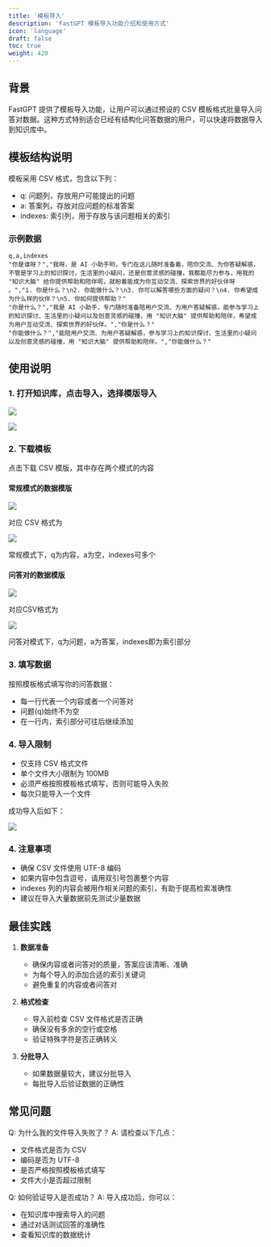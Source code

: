 ```yaml
---
title: '模板导入'
description: 'FastGPT 模板导入功能介绍和使用方式'
icon: 'language'
draft: false
toc: true
weight: 420
---
```


## 背景

FastGPT 提供了模板导入功能，让用户可以通过预设的 CSV 模板格式批量导入问答对数据。这种方式特别适合已经有结构化问答数据的用户，可以快速将数据导入到知识库中。

## 模板结构说明

模板采用 CSV 格式，包含以下列：

- q: 问题列，存放用户可能提出的问题
- a: 答案列，存放对应问题的标准答案
- indexes: 索引列，用于存放与该问题相关的索引

### 示例数据

```csv
q,a,indexes
"你是谁呀？","我呀，是 AI 小助手哟，专门在这儿随时准备着，陪你交流、为你答疑解惑，不管是学习上的知识探讨，生活里的小疑问，还是创意灵感的碰撞，我都能尽力参与，用我的 "知识大脑" 给你提供帮助和陪伴呢，就盼着能成为你互动交流、探索世界的好伙伴呀 。","1. 你是什么？\n2. 你能做什么？\n3. 你可以解答哪些方面的疑问？\n4. 你希望成为什么样的伙伴？\n5. 你如何提供帮助？"
"你是什么？","我是 AI 小助手，专门随时准备陪用户交流、为用户答疑解惑，能参与学习上的知识探讨、生活里的小疑问以及创意灵感的碰撞，用 "知识大脑" 提供帮助和陪伴，希望成为用户互动交流、探索世界的好伙伴。","你是什么？"
"你能做什么？","能陪用户交流、为用户答疑解惑，参与学习上的知识探讨、生活里的小疑问以及创意灵感的碰撞，用 "知识大脑" 提供帮助和陪伴。","你能做什么？"
```

## 使用说明

### 1. 打开知识库，点击导入，选择模版导入

![](/imgs/template/import.png)

![](/imgs/template/box.png)

### 2. 下载模板

点击下载 CSV 模版，其中存在两个模式的内容

#### 常规模式的数据模版

![](/imgs/template/nomal.png)

对应 CSV 格式为

![](/imgs/template/nomal_data.png)

常规模式下，q为内容，a为空，indexes可多个

#### 问答对的数据模版

![](/imgs/template/Question-answer.png)

对应CSV格式为

![](/imgs/template/Question-answer_data.png)

问答对模式下，q为问题，a为答案，indexes即为索引部分

### 3. 填写数据

按照模板格式填写你的问答数据：
- 每一行代表一个内容或者一个问答对
- 问题(q)始终不为空
- 在一行内，索引部分可往后继续添加

### 4. 导入限制

- 仅支持 CSV 格式文件
- 单个文件大小限制为 100MB
- 必须严格按照模板格式填写，否则可能导入失败
- 每次只能导入一个文件

成功导入后如下：

![](/imgs/template/import_csv.png)

### 4. 注意事项

- 确保 CSV 文件使用 UTF-8 编码
- 如果内容中包含逗号，请用双引号包裹整个内容
- indexes 列的内容会被用作相关问题的索引，有助于提高检索准确性
- 建议在导入大量数据前先测试少量数据

## 最佳实践

1. **数据准备**
   - 确保内容或者问答对的质量，答案应该清晰、准确
   - 为每个导入的添加合适的索引关键词
   - 避免重复的内容或者问答对

2. **格式检查**
   - 导入前检查 CSV 文件格式是否正确
   - 确保没有多余的空行或空格
   - 验证特殊字符是否正确转义

3. **分批导入**
   - 如果数据量较大，建议分批导入
   - 每批导入后验证数据的正确性

## 常见问题

Q: 为什么我的文件导入失败了？
A: 请检查以下几点：
- 文件格式是否为 CSV
- 编码是否为 UTF-8
- 是否严格按照模板格式填写
- 文件大小是否超过限制

Q: 如何验证导入是否成功？
A: 导入成功后，你可以：
- 在知识库中搜索导入的问题
- 通过对话测试回答的准确性
- 查看知识库的数据统计 